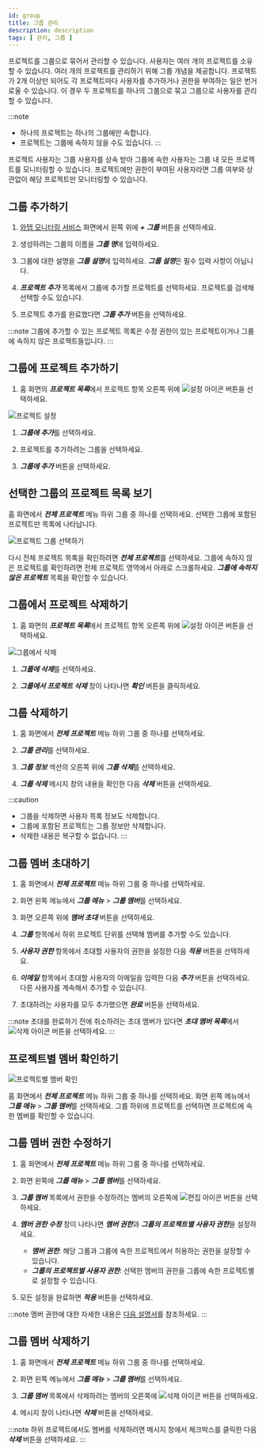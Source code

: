 ```yaml
---
id: group
title: 그룹 관리
description: description
tags: [ 관리, 그룹 ]
---
```


프로젝트를 그룹으로 묶어서 관리할 수 있습니다. 사용자는 여러 개의 프로젝트를 소유할 수 있습니다. 여러 개의 프로젝트를 관리하기 위해 그룹 개념을 제공합니다. 프로젝트가 2개 이상만 되어도 각 프로젝트마다 사용자를 추가하거나 권한을 부여하는 일은 번거로울 수 있습니다. 이 경우 두 프로젝트를 하나의 그룹으로 묶고 그룹으로 사용자를 관리할 수 있습니다.

:::note
* 하나의 프로젝트는 하나의 그룹에만 속합니다.
* 프로젝트는 그룹에 속하지 않을 수도 있습니다.
:::

프로젝트 사용자는 그룹 사용자를 상속 받아 그룹에 속한 사용자는 그룹 내 모든 프로젝트를 모니터링할 수 있습니다. 프로젝트에만 권한이 부여된 사용자라면 그룹 여부와 상관없이 해당 프로젝트만 모니터링할 수 있습니다.

## 그룹 추가하기

1. [와탭 모니터링 서비스](https://service.whatap.io) 화면에서 왼쪽 위에 ***+ 그룹*** 버튼을 선택하세요.

1. 생성하려는 그룹의 이름을 ***그룹 명***에 입력하세요.

1. 그룹에 대한 설명을 ***그룹 설명***에 입력하세요. ***그룹 설명***은 필수 입력 사항이 아닙니다.

1. ***프로젝트 추가*** 목록에서 그룹에 추가할 프로젝트를 선택하세요. 프로젝트를 검색해 선택할 수도 있습니다.

1. 프로젝트 추가를 완료했다면 ***그룹 추가*** 버튼을 선택하세요.

:::note
그룹에 추가할 수 있는 프로젝트 목록은 수정 권한이 있는 프로젝트이거나 그룹에 속하지 않은 프로젝트들입니다.
:::

## 그룹에 프로젝트 추가하기

1. 홈 화면의 ***프로젝트 목록***에서 프로젝트 항목 오른쪽 위에 ![설정 아이콘](/img/ico-setting.svg) 버튼을 선택하세요. 

  ![프로젝트 설정](/img/project-add-group.png)

1. ***그룹에 추가***를 선택하세요.

1. 프로젝트를 추가하려는 그룹을 선택하세요.

1. ***그룹에 추가*** 버튼을 선택하세요.

## 선택한 그룹의 프로젝트 목록 보기

홈 화면에서 ***전체 프로젝트*** 메뉴 하위 그룹 중 하나를 선택하세요. 선택한 그룹에 포함된 프로젝트만 목록에 나타납니다.

![프로젝트 그룹 선택하기](/img/project-select-group.png)

다시 전체 프로젝트 목록을 확인하려면 ***전체 프로젝트***를 선택하세요. 그룹에 속하지 않은 프로젝트를 확인하려면 전체 프로젝트 영역에서 아래로 스크롤하세요. ***그룹에 속하지 않은 프로젝트*** 목록을 확인할 수 있습니다.

## 그룹에서 프로젝트 삭제하기

1. 홈 화면의 ***프로젝트 목록***에서 프로젝트 항목 오른쪽 위에 ![설정 아이콘](/img/ico-setting.svg) 버튼을 선택하세요. 

  ![그룹에서 삭제](/img/remove-project-from-group.png)

1. ***그룹에 삭제***를 선택하세요.

1. ***그룹에서 프로젝트 삭제*** 창이 나타나면 ***확인*** 버튼을 클릭하세요.

## 그룹 삭제하기

1. 홈 화면에서 ***전체 프로젝트*** 메뉴 하위 그룹 중 하나를 선택하세요.

1. ***그룹 관리***를 선택하세요.

1. ***그룹 정보*** 섹션의 오른쪽 위에 ***그룹 삭제***를 선택하세요.

1. ***그룹 삭제*** 메시지 창의 내용을 확인한 다음 ***삭제*** 버튼을 선택하세요.

:::caution
* 그룹을 삭제하면 사용자 목록 정보도 삭제합니다. 
* 그룹에 포함된 프로젝트는 그룹 정보만 삭제합니다. 
* 삭제한 내용은 복구할 수 없습니다.
:::

## 그룹 멤버 초대하기

1. 홈 화면에서 ***전체 프로젝트*** 메뉴 하위 그룹 중 하나를 선택하세요.

1. 화면 왼쪽 메뉴에서 ***그룹 메뉴*** > ***그룹 멤버***를 선택하세요.

1. 화면 오른쪽 위에 ***멤버 초대*** 버튼을 선택하세요.

1. ***그룹*** 항목에서 하위 프로젝트 단위를 선택해 멤버를 추가할 수도 있습니다.

1. ***사용자 권한*** 항목에서 초대할 사용자의 권한을 설정한 다음 ***적용*** 버튼을 선택하세요.

1. ***이메일*** 항목에서 초대할 사용자의 이메일을 입력한 다음 ***추가*** 버튼을 선택하세요. 다른 사용자를 계속해서 추가할 수 있습니다.

1. 초대하려는 사용자를 모두 추가했으면 ***완료*** 버튼을 선택하세요.

:::note
초대를 완료하기 전에 취소하려는 초대 멤버가 있다면 ***초대 멤버 목록***에서 ![삭제 아이콘](/img/ico-trash-red.svg) 버튼을 선택하세요.
:::

## 프로젝트별 멤버 확인하기

![프로젝트별 멤버 확인](/img/group-memer-by-project.png)

홈 화면에서 ***전체 프로젝트*** 메뉴 하위 그룹 중 하나를 선택하세요. 화면 왼쪽 메뉴에서 ***그룹 메뉴*** > ***그룹 멤버***를 선택하세요. 그룹 하위에 프로젝트를 선택하면 프로젝트에 속한 멤버를 확인할 수 있습니다.

## 그룹 멤버 권한 수정하기

1. 홈 화면에서 ***전체 프로젝트*** 메뉴 하위 그룹 중 하나를 선택하세요.

1. 화면 왼쪽에 ***그룹 메뉴*** > ***그룹 멤버***를 선택하세요.

1. ***그룹 멤버*** 목록에서 권한을 수정하려는 멤버의 오른쪽에 ![편집 아이콘](/img/ico-edit.svg) 버튼을 선택하세요. 

1. ***멤버 권한 수정*** 창이 나타나면 ***멤버 권한***과 ***그룹의 프로젝트별 사용자 권한***을 설정하세요.

    * ***멤버 권한***: 해당 그룹과 그룹에 속한 프로젝트에서 허용하는 권한을 설정할 수 있습니다.
    * ***그룹의 프로젝트별 사용자 권한***: 선택한 멤버의 권한을 그룹에 속한 프로젝트별로 설정할 수 있습니다.

1. 모든 설정을 완료하면 ***적용*** 버튼을 선택하세요.

:::note
멤버 권한에 대한 자세한 내용은 [다음 설명서](project-structure#project-auth)를 참조하세요.
:::

## 그룹 멤버 삭제하기

1. 홈 화면에서 ***전체 프로젝트*** 메뉴 하위 그룹 중 하나를 선택하세요.

1. 화면 왼쪽 메뉴에서 ***그룹 메뉴*** > ***그룹 멤버***를 선택하세요.

1. ***그룹 멤버*** 목록에서 삭제하려는 멤버의 오른쪽에 ![삭제 아이콘](/img/ico-trash-red.svg) 버튼을 선택하세요.

1. 메시지 창이 나타나면 ***삭제*** 버튼을 선택하세요.

:::note
하위 프로젝트에서도 멤버를 삭제하려면 메시지 창에서 체크박스를 클릭한 다음 ***삭제*** 버튼을 선택하세요.
:::